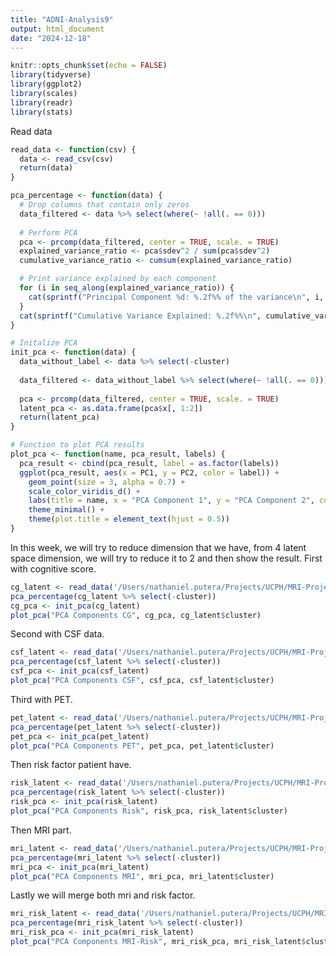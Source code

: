 ```yaml
---
title: "ADNI-Analysis9"
output: html_document
date: "2024-12-18"
---
```


```r
knitr::opts_chunk$set(echo = FALSE)
library(tidyverse)
library(ggplot2)
library(scales)
library(readr)
library(stats)
```

Read data

```r
read_data <- function(csv) {
  data <- read_csv(csv)
  return(data)
}
```

```r
pca_percentage <- function(data) {
  # Drop columns that contain only zeros
  data_filtered <- data %>% select(where(~ !all(. == 0)))
  
  # Perform PCA
  pca <- prcomp(data_filtered, center = TRUE, scale. = TRUE)
  explained_variance_ratio <- pca$sdev^2 / sum(pca$sdev^2)
  cumulative_variance_ratio <- cumsum(explained_variance_ratio)

  # Print variance explained by each component
  for (i in seq_along(explained_variance_ratio)) {
    cat(sprintf("Principal Component %d: %.2f%% of the variance\n", i, explained_variance_ratio[i] * 100))
  }
  cat(sprintf("Cumulative Variance Explained: %.2f%%\n", cumulative_variance_ratio[length(cumulative_variance_ratio)] * 100))
}
```

```r
# Initalize PCA
init_pca <- function(data) {
  data_without_label <- data %>% select(-cluster)
  
  data_filtered <- data_without_label %>% select(where(~ !all(. == 0)))
  
  pca <- prcomp(data_filtered, center = TRUE, scale. = TRUE)
  latent_pca <- as.data.frame(pca$x[, 1:2])
  return(latent_pca)
}

# Function to plot PCA results
plot_pca <- function(name, pca_result, labels) {
  pca_result <- cbind(pca_result, label = as.factor(labels))
  ggplot(pca_result, aes(x = PC1, y = PC2, color = label)) +
    geom_point(size = 3, alpha = 0.7) +
    scale_color_viridis_d() +
    labs(title = name, x = "PCA Component 1", y = "PCA Component 2", color = "Label") +
    theme_minimal() +
    theme(plot.title = element_text(hjust = 0.5))
}
```

In this week, we will try to reduce dimension that we have, from 4 latent space dimension, we will try to reduce it to 2 and then show the result. First with cognitive score.

```r
cg_latent <- read_data('/Users/nathaniel.putera/Projects/UCPH/MRI-Project/Meeting-9/cg_latent.csv')
pca_percentage(cg_latent %>% select(-cluster))
cg_pca <- init_pca(cg_latent)
plot_pca("PCA Components CG", cg_pca, cg_latent$cluster)
```

Second with CSF data.

```r
csf_latent <- read_data('/Users/nathaniel.putera/Projects/UCPH/MRI-Project/Meeting-9/csf_latent.csv')
pca_percentage(csf_latent %>% select(-cluster))
csf_pca <- init_pca(csf_latent)
plot_pca("PCA Components CSF", csf_pca, csf_latent$cluster)
```

Third with PET.

```r
pet_latent <- read_data('/Users/nathaniel.putera/Projects/UCPH/MRI-Project/Meeting-9/pet_latent.csv')
pca_percentage(pet_latent %>% select(-cluster))
pet_pca <- init_pca(pet_latent)
plot_pca("PCA Components PET", pet_pca, pet_latent$cluster)
```

Then risk factor patient have.

```r
risk_latent <- read_data('/Users/nathaniel.putera/Projects/UCPH/MRI-Project/Meeting-9/risk_latent.csv')
pca_percentage(risk_latent %>% select(-cluster))
risk_pca <- init_pca(risk_latent)
plot_pca("PCA Components Risk", risk_pca, risk_latent$cluster)
```

Then MRI part.

```r
mri_latent <- read_data('/Users/nathaniel.putera/Projects/UCPH/MRI-Project/Meeting-9/mri_latent.csv')
pca_percentage(mri_latent %>% select(-cluster))
mri_pca <- init_pca(mri_latent)
plot_pca("PCA Components MRI", mri_pca, mri_latent$cluster)
```

Lastly we will merge both mri and risk factor.

```r
mri_risk_latent <- read_data('/Users/nathaniel.putera/Projects/UCPH/MRI-Project/Meeting-9/mri_risk_latent.csv')
pca_percentage(mri_risk_latent %>% select(-cluster))
mri_risk_pca <- init_pca(mri_risk_latent)
plot_pca("PCA Components MRI-Risk", mri_risk_pca, mri_risk_latent$cluster)
```
